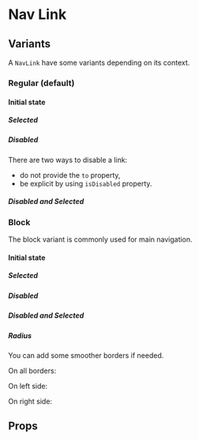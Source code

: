 
<Meta of={NavLinkStories} />

# Nav Link

<Primary />

## Variants

A `NavLink` have some variants depending on its context.

### Regular (default)

#### Initial state

<Canvas of={NavLinkStories.RegularVariant} />

##### Selected

<Canvas of={NavLinkStories.RegularIsSelected} />

##### Disabled

There are two ways to disable a link:

- do not provide the `to` property,
- be explicit by using `isDisabled` property.

<Canvas of={NavLinkStories.RegularIsDisabled} />

##### Disabled and Selected

<Canvas of={NavLinkStories.RegularIsDisabledAndSelected} />

### Block

The block variant is commonly used for main navigation.

#### Initial state

<Canvas of={NavLinkStories.BlockVariant} />

##### Selected

<Canvas of={NavLinkStories.BlockIsSelected} />

##### Disabled

<Canvas of={NavLinkStories.BlockIsDisabled} />

##### Disabled and Selected

<Canvas of={NavLinkStories.BlockIsDisabledAndSelected} />

##### Radius

You can add some smoother borders if needed.

On all borders:

<Canvas of={NavLinkStories.BlockRadiusBoth} />

On left side:

<Canvas of={NavLinkStories.BlockRadiusLeft} />

On right side:

<Canvas of={NavLinkStories.BlockRadiusRight} />

## Props

<ArgTypes of={NavLinkStories} />
